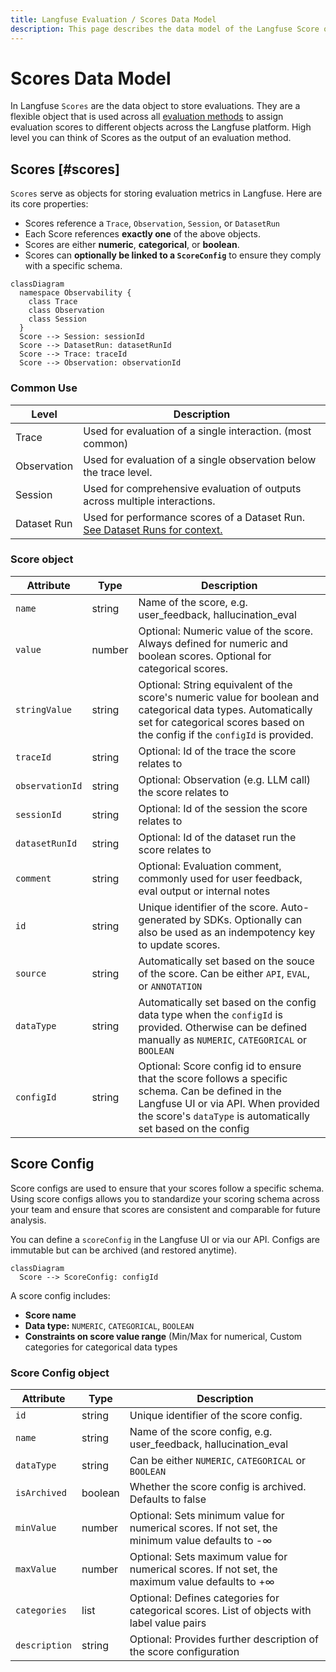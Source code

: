 ```yaml
---
title: Langfuse Evaluation / Scores Data Model
description: This page describes the data model of the Langfuse Score object used for LLM evaluation.
---
```


# Scores Data Model

In Langfuse `Scores` are the data object to store evaluations. They are a flexible object that is used across all [evaluation methods](/docs/evaluation/evaluation-methods/overview) to assign evaluation scores to different objects across the Langfuse platform. High level you can think of Scores as the output of an evaluation method. 

## Scores [#scores]

`Scores` serve as objects for storing evaluation metrics in Langfuse. Here are its core properties:

- Scores reference a `Trace`, `Observation`, `Session`, or `DatasetRun`
- Each Score references **exactly one** of the above objects.
- Scores are either **numeric**, **categorical**, or **boolean**.
- Scores can **optionally be linked to a `ScoreConfig`** to ensure they comply with a specific schema.

<div className="p-4 border rounded mt-4">

```mermaid
classDiagram
  namespace Observability {
    class Trace
    class Observation
    class Session
  }
  Score --> Session: sessionId
  Score --> DatasetRun: datasetRunId
  Score --> Trace: traceId
  Score --> Observation: observationId
```

</div>

### Common Use

| Level         | Description                                                                                       |
|--------------|---------------------------------------------------------------------------------------------------|
| Trace        | Used for evaluation of a single interaction. (most common)                                        |
| Observation  | Used for evaluation of a single observation below the trace level.                                |
| Session      | Used for comprehensive evaluation of outputs across multiple interactions.     |
| Dataset Run  | Used for performance scores of a Dataset Run. [See Dataset Runs for context.](/docs/datasets/dataset-runs/overview) |

### Score object

| Attribute       | Type   | Description                                                                                                                                                                                               |
| --------------- | ------ | --------------------------------------------------------------------------------------------------------------------------------------------------------------------------------------------------------- |
| `name`          | string | Name of the score, e.g. user_feedback, hallucination_eval                                                                                                                                                 |
| `value`         | number | Optional: Numeric value of the score. Always defined for numeric and boolean scores. Optional for categorical scores.                                                                                     |
| `stringValue`   | string | Optional: String equivalent of the score's numeric value for boolean and categorical data types. Automatically set for categorical scores based on the config if the `configId` is provided.              |
| `traceId`       | string | Optional: Id of the trace the score relates to                                                                                                                                                            |
| `observationId` | string | Optional: Observation (e.g. LLM call) the score relates to                                                                                                                                                |
| `sessionId`     | string | Optional: Id of the session the score relates to                                                                                                                                                          |
| `datasetRunId`  | string | Optional: Id of the dataset run the score relates to                                                                                                                                                      |
| `comment`       | string | Optional: Evaluation comment, commonly used for user feedback, eval output or internal notes                                                                                                              |
| `id`            | string | Unique identifier of the score. Auto-generated by SDKs. Optionally can also be used as an indempotency key to update scores.                                                                              |
| `source`        | string | Automatically set based on the souce of the score. Can be either `API`, `EVAL`, or `ANNOTATION`                                                                                                           |
| `dataType`      | string | Automatically set based on the config data type when the `configId` is provided. Otherwise can be defined manually as `NUMERIC`, `CATEGORICAL` or `BOOLEAN`                                               |
| `configId`      | string | Optional: Score config id to ensure that the score follows a specific schema. Can be defined in the Langfuse UI or via API. When provided the score's `dataType` is automatically set based on the config |

## Score Config

Score configs are used to ensure that your scores follow a specific schema. 
Using score configs allows you to standardize your scoring schema across your team and ensure that scores are consistent and comparable for future analysis.

You can define a `scoreConfig` in the Langfuse UI or via our API. Configs are immutable but can be archived (and restored anytime). 

<div className="p-4 border rounded mt-4">

```mermaid
classDiagram
  Score --> ScoreConfig: configId
```

</div>

A score config includes:

- **Score name**
- **Data type:** `NUMERIC`, `CATEGORICAL`, `BOOLEAN`
- **Constraints on score value range** (Min/Max for numerical, Custom categories for categorical data types

### Score Config object

| Attribute     | Type    | Description                                                                                     |
| ------------- | ------- | ----------------------------------------------------------------------------------------------- |
| `id`          | string  | Unique identifier of the score config.                                                          |
| `name`        | string  | Name of the score config, e.g. user_feedback, hallucination_eval                                |
| `dataType`    | string  | Can be either `NUMERIC`, `CATEGORICAL` or `BOOLEAN`                                             |
| `isArchived`  | boolean | Whether the score config is archived. Defaults to false                                         |
| `minValue`    | number  | Optional: Sets minimum value for numerical scores. If not set, the minimum value defaults to -∞ |
| `maxValue`    | number  | Optional: Sets maximum value for numerical scores. If not set, the maximum value defaults to +∞ |
| `categories`  | list    | Optional: Defines categories for categorical scores. List of objects with label value pairs     |
| `description` | string  | Optional: Provides further description of the score configuration     